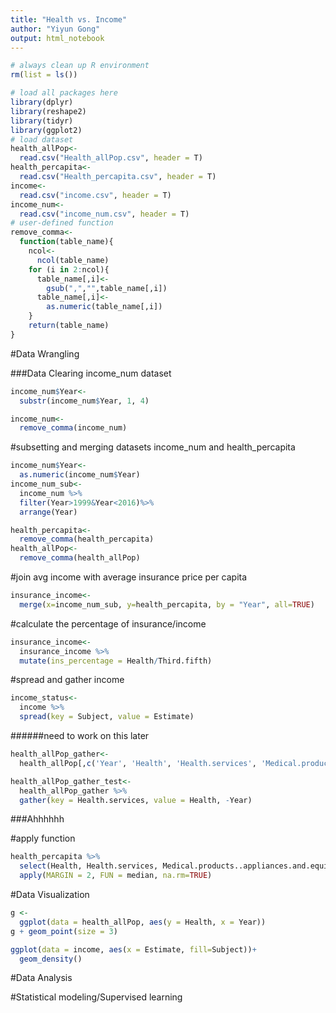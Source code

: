 ```yaml
---
title: "Health vs. Income"
author: "Yiyun Gong"
output: html_notebook
---
```


```r
# always clean up R environment
rm(list = ls())

# load all packages here
library(dplyr)
library(reshape2)
library(tidyr)
library(ggplot2)
# load dataset
health_allPop<-
  read.csv("Health_allPop.csv", header = T)
health_percapita<-
  read.csv("Health_percapita.csv", header = T)
income<-
  read.csv("income.csv", header = T)
income_num<-
  read.csv("income_num.csv", header = T)
# user-defined function
remove_comma<-
  function(table_name){
    ncol<-
      ncol(table_name)
    for (i in 2:ncol){
      table_name[,i]<-
        gsub(",","",table_name[,i])
      table_name[,i]<-
        as.numeric(table_name[,i])
    }
    return(table_name)
}
```

#Data Wrangling

###Data Clearing income_num dataset
```r
income_num$Year<-
  substr(income_num$Year, 1, 4)
```

```r
income_num<-
  remove_comma(income_num)
```

#subsetting and merging datasets income_num and health_percapita
```r
income_num$Year<-
  as.numeric(income_num$Year)
income_num_sub<-
  income_num %>%
  filter(Year>1999&Year<2016)%>%
  arrange(Year)
```

```r
health_percapita<-
  remove_comma(health_percapita)
health_allPop<-
  remove_comma(health_allPop)
```

#join avg income with average insurance price per capita
```r
insurance_income<-
  merge(x=income_num_sub, y=health_percapita, by = "Year", all=TRUE)
```

#calculate the percentage of insurance/income
```r
insurance_income<-
  insurance_income %>%
  mutate(ins_percentage = Health/Third.fifth)
```

#spread and gather income
```r
income_status<-
  income %>%
  spread(key = Subject, value = Estimate)
```

######need to work on this later
```r
health_allPop_gather<-
  health_allPop[,c('Year', 'Health', 'Health.services', 'Medical.products..appliances.and.equipment')]
```

```r
health_allPop_gather_test<-
  health_allPop_gather %>%
  gather(key = Health.services, value = Health, -Year)
```
###Ahhhhhh

#apply function
```r
health_percapita %>%
  select(Health, Health.services, Medical.products..appliances.and.equipment) %>%
  apply(MARGIN = 2, FUN = median, na.rm=TRUE)
```

#Data Visualization
```r
g <- 
  ggplot(data = health_allPop, aes(y = Health, x = Year))
g + geom_point(size = 3)
```

```r
ggplot(data = income, aes(x = Estimate, fill=Subject))+
  geom_density()
```


#Data Analysis

#Statistical modeling/Supervised learning
